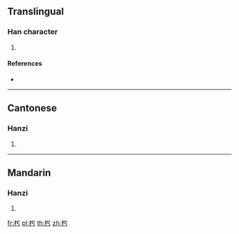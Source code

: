 {{character info/new}}
==Translingual==

===Han character===
{{Han char|rn=75|rad=木|as=04|sn=8|four=48927|canj=DCMS|ids=⿰木兮}}

# {{defn|Han|sort=木04}}

====References====
* {{Han ref|kx=0515.050|dkj=14535|dj=0903.050|hdz=21172.040|uh=678D|ud=26509|bh=CCDD|bd=52445}}

----

==Cantonese==

===Hanzi===
{{yue-hanzi|jyut=[[jai6]]|y=yai6}}

# {{defn|lang=yue|sort=木04}}

----

==Mandarin==

===Hanzi===
{{cmn-hanzi|pin=[[yì]] ([[yi4]])|wg=i<sup>4</sup>}}

# {{defn|lang=cmn|sort=木04}}

[[fr:枍]]
[[pl:枍]]
[[th:枍]]
[[zh:枍]]